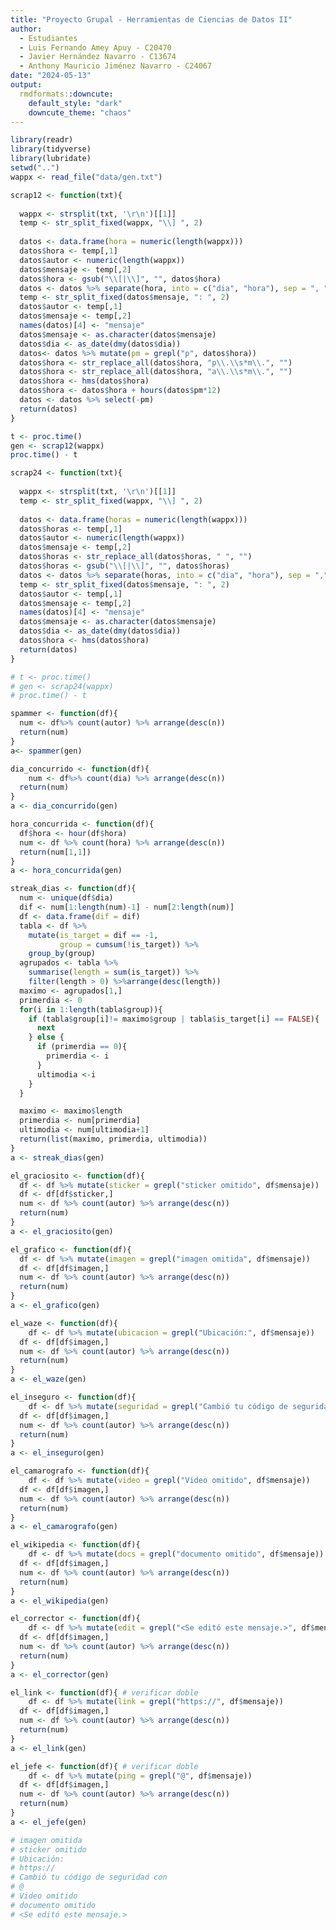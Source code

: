 ```yaml
---
title: "Proyecto Grupal - Herramientas de Ciencias de Datos II"
author: 
  - Estudiantes
  - Luis Fernando Amey Apuy - C20470
  - Javier Hernández Navarro - C13674
  - Anthony Mauricio Jiménez Navarro - C24067
date: "2024-05-13"
output: 
  rmdformats::downcute:
    default_style: "dark"
    downcute_theme: "chaos"
---
```


```r
library(readr)
library(tidyverse)
library(lubridate)
setwd("..")
wappx <- read_file("data/gen.txt")

```

```r
scrap12 <- function(txt){  
  
  wappx <- strsplit(txt, '\r\n')[[1]]
  temp <- str_split_fixed(wappx, "\\] ", 2)
  
  datos <- data.frame(hora = numeric(length(wappx)))
  datos$hora <- temp[,1]
  datos$autor <- numeric(length(wappx))
  datos$mensaje <- temp[,2]
  datos$hora <- gsub("\\[|\\]", "", datos$hora)
  datos <- datos %>% separate(hora, into = c("dia", "hora"), sep = ", ")
  temp <- str_split_fixed(datos$mensaje, ": ", 2)
  datos$autor <- temp[,1]
  datos$mensaje <- temp[,2]
  names(datos)[4] <- "mensaje"
  datos$mensaje <- as.character(datos$mensaje)
  datos$dia <- as_date(dmy(datos$dia))
  datos<- datos %>% mutate(pm = grepl("p", datos$hora))
  datos$hora <- str_replace_all(datos$hora, "p\\.\\s*m\\.", "")
  datos$hora <- str_replace_all(datos$hora, "a\\.\\s*m\\.", "")  
  datos$hora <- hms(datos$hora)
  datos$hora <- datos$hora + hours(datos$pm*12)
  datos <- datos %>% select(-pm)
  return(datos)
}
```

```r
t <- proc.time()
gen <- scrap12(wappx)
proc.time() - t
```

```r
scrap24 <- function(txt){  
  
  wappx <- strsplit(txt, '\r\n')[[1]]
  temp <- str_split_fixed(wappx, "\\] ", 2)
  
  datos <- data.frame(horas = numeric(length(wappx)))
  datos$horas <- temp[,1]
  datos$autor <- numeric(length(wappx))
  datos$mensaje <- temp[,2]
  datos$horas <- str_replace_all(datos$horas, " ", "")
  datos$horas <- gsub("\\[|\\]", "", datos$horas)
  datos <- datos %>% separate(horas, into = c("dia", "hora"), sep = ",")
  temp <- str_split_fixed(datos$mensaje, ": ", 2)
  datos$autor <- temp[,1]
  datos$mensaje <- temp[,2]
  names(datos)[4] <- "mensaje"
  datos$mensaje <- as.character(datos$mensaje)
  datos$dia <- as_date(dmy(datos$dia))
  datos$hora <- hms(datos$hora)
  return(datos)
}
```

```r
# t <- proc.time()
# gen <- scrap24(wappx)
# proc.time() - t
```


```r
spammer <- function(df){
  num <- df%>% count(autor) %>% arrange(desc(n))
  return(num)
}
a<- spammer(gen)
```

```r
dia_concurrido <- function(df){
    num <- df%>% count(dia) %>% arrange(desc(n))
  return(num)
}
a <- dia_concurrido(gen)
```

```r
hora_concurrida <- function(df){
  df$hora <- hour(df$hora)
  num <- df %>% count(hora) %>% arrange(desc(n))
  return(num[1,1])
}
a <- hora_concurrida(gen)
```

```r
streak_dias <- function(df){
  num <- unique(df$dia)
  dif <- num[1:length(num)-1] - num[2:length(num)]
  df <- data.frame(dif = dif)
  tabla <- df %>%
    mutate(is_target = dif == -1,               
           group = cumsum(!is_target)) %>%         
    group_by(group) 
  agrupados <- tabla %>%
    summarise(length = sum(is_target)) %>%         
    filter(length > 0) %>%arrange(desc(length))
  maximo <- agrupados[1,] 
  primerdia <- 0
  for(i in 1:length(tabla$group)){
    if (tabla$group[i]!= maximo$group | tabla$is_target[i] == FALSE){
      next
    } else {
      if (primerdia == 0){
        primerdia <- i
      }
      ultimodia <-i
    }
  }

  maximo <- maximo$length
  primerdia <- num[primerdia]
  ultimodia <- num[ultimodia+1]
  return(list(maximo, primerdia, ultimodia))
}
a <- streak_dias(gen)
```

```r
el_graciosito <- function(df){
  df <- df %>% mutate(sticker = grepl("sticker omitido", df$mensaje))
  df <- df[df$sticker,]
  num <- df %>% count(autor) %>% arrange(desc(n))
  return(num)
}
a <- el_graciosito(gen)
```

```r
el_grafico <- function(df){
  df <- df %>% mutate(imagen = grepl("imagen omitida", df$mensaje))
  df <- df[df$imagen,]
  num <- df %>% count(autor) %>% arrange(desc(n))
  return(num)
}
a <- el_grafico(gen)
```

```r
el_waze <- function(df){
    df <- df %>% mutate(ubicacion = grepl("Ubicación:", df$mensaje))
  df <- df[df$imagen,]
  num <- df %>% count(autor) %>% arrange(desc(n))
  return(num)
}
a <- el_waze(gen)
```

```r
el_inseguro <- function(df){
    df <- df %>% mutate(seguridad = grepl("Cambió tu código de seguridad con", df$mensaje))
  df <- df[df$imagen,]
  num <- df %>% count(autor) %>% arrange(desc(n))
  return(num)
}
a <- el_inseguro(gen)
```

```r
el_camarografo <- function(df){
    df <- df %>% mutate(video = grepl("Video omitido", df$mensaje))
  df <- df[df$imagen,]
  num <- df %>% count(autor) %>% arrange(desc(n))
  return(num)
}
a <- el_camarografo(gen)
```

```r
el_wikipedia <- function(df){
    df <- df %>% mutate(docs = grepl("documento omitido", df$mensaje))
  df <- df[df$imagen,]
  num <- df %>% count(autor) %>% arrange(desc(n))
  return(num)
}
a <- el_wikipedia(gen)
```

```r
el_corrector <- function(df){
    df <- df %>% mutate(edit = grepl("<Se editó este mensaje.>", df$mensaje))
  df <- df[df$imagen,]
  num <- df %>% count(autor) %>% arrange(desc(n))
  return(num)
}
a <- el_corrector(gen)
```

```r
el_link <- function(df){ # verificar doble
    df <- df %>% mutate(link = grepl("https://", df$mensaje))
  df <- df[df$imagen,]
  num <- df %>% count(autor) %>% arrange(desc(n))
  return(num)
}
a <- el_link(gen)
```

```r
el_jefe <- function(df){ # verificar doble
    df <- df %>% mutate(ping = grepl("@", df$mensaje))
  df <- df[df$imagen,]
  num <- df %>% count(autor) %>% arrange(desc(n))
  return(num)
}
a <- el_jefe(gen)
```

```r
# imagen omitida
# sticker omitido
# Ubicación:
# https://
# Cambió tu código de seguridad con
# @
# Video omitido
# documento omitido 
# <Se editó este mensaje.>
```












